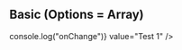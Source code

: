 
<Meta title="Inputs/FlySearchSelect" component={FlySearchSelect} />

## Basic (Options = Array)

<Canvas>
	<Story name="Options = Array">
		<FlySearchSelect
			options={["Test 1", "Test 2"]}
			onChange={() => console.log("onChange")}
			value="Test 1"
		/>
	</Story>
</Canvas>
